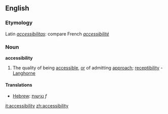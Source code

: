 ==English==

===Etymology===
Latin ''[[accessibilitas]]'': compare French ''[[accessibilité]]''

===Noun===
'''accessibility'''
#The quality of being [[accessible]], [[or]] of admitting [[approach]]; [[receptibility]] - [[Langhorne]]

====Translations====
*[[Hebrew]]: [[נגישות]] ''f''

[[it:accessibility]]
[[zh:accessibility]]